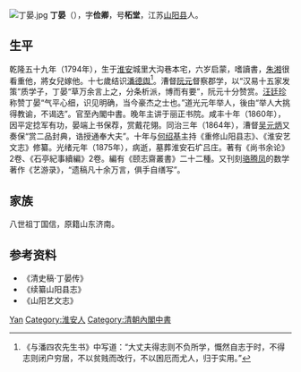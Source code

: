 [[File:丁晏.jpg|thumb]]
'''丁晏'''（{{bd|1794年||1875年||D}}），字'''俭卿'''，号'''柘堂'''，江苏[[山阳县_(江苏省)|山阳县]]人。

== 生平 ==
乾隆五十九年（1794年），生于[[淮安|淮安]]城里大沟巷本宅，六岁启蒙，嗜讀書，[[朱湘|朱湘]]很看重他，將女兒嫁他。十七歲结识[[潘德舆|潘德舆]]<ref>《与潘四农先生书》中写道：“大丈夫得志则不负所学，慨然自志于时，不得志则闭户穷居，不以贫贱而改行，不以困厄而尤人，归于实用。”</ref>。漕督[[阮元|阮元]]督察郡学，以“汉易十五家发策”质学子，丁晏“草万余言上之，分条析派，博而有要”，阮元十分赞赏。[[汪廷珍|汪廷珍]]称赞丁晏“气平心细，识见明确，当今豪杰之士也。”道光元年举人，後由“举人大挑得教谕，不谒选”。官至內閣中書。晚年主讲于丽正书院。咸丰十年（1860年），因平定捻军有功，晏端上书保荐，赏戴花翎。同治三年（1864年），漕督[[吴元炳|吴元炳]]又奏保“赏二品封典，诰授通奉大夫”。十年与[[何绍基|何绍基]]主持《重修山阳县志》、《淮安艺文志》修纂。光绪元年（1875年），病逝，墓葬淮安石圹吕庄。著有《尚书余论》2卷、《石亭紀事續編》2卷。編有《颐志齋叢書》二十二種。又刊刻[[骆腾凤|骆腾凤]]的数学著作《艺游录》，“遗稿凡十余万言，俱手自缮写”。

== 家族 ==
八世祖丁国信，原籍山东济南。

== 参考资料 ==
{{reflist}}
*《清史稿·丁晏传》
*《续纂山阳县志》
*《山阳艺文志》

{{Authority control}}

{{DEFAULTSORT:Ding丁}}
[[Category:丁姓|Yan]]
[[Category:淮安人|Category:淮安人]]
[[Category:清朝內閣中書|Category:清朝內閣中書]]